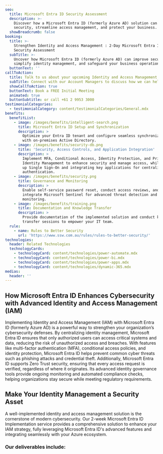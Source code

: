 ```yaml
---
seo:
  title: Microsoft Entra ID Security Assessment
  description: >-
    Discover how a Microsoft Entra ID (formerly Azure AD) solution can enhance
    security, streamline access management, and protect your business.
  showBreadcrumb: false
booking:
  title: >-
    Strengthen Identity and Access Management : 2-Day Microsoft Entra ID
    Security Assessment
  subTitle: >-
    Uncover how Microsoft Entra ID (formerly Azure AD) can improve security,
    simplify identity management, and safeguard your business operations.
  buttonText: ''
callToAction:
  title: Talk to us about your upcoming Identity and Access Management project
  subTitle: Connect with our Account Managers to discuss how we can help.
  showCallToAction: true
  buttonText: Book a FREE Initial Meeting
  animated: true
  buttonSubtitle: or call +61 2 9953 3000
testimonialCategories:
  - testimonialCategory: content/testimonialCategories/General.mdx
benefits:
  benefitList:
    - image: /images/benefits/intelligent-search.png
      title: Microsoft Entra ID Setup and Synchronization
      description: >
        Optimize your Entra ID tenant and configure seamless synchronization
        with on-premises Active Directory.
    - image: /images/benefits/security-db.png
      title: 'Security, Access Controls, and Application Integration'
      description: >
        Implement MFA, Conditional Access, Identity Protection, and Privileged
        Identity Management to enhance security and manage access, while setting
        up Single Sign-On and integrating key applications for centralized
        authentication.
    - image: /images/benefits/security.png
      title: Governance and Monitoring
      description: >
        Enable self-service password reset, conduct access reviews, and
        integrate Microsoft Sentinel for advanced threat detection and
        monitoring.
    - image: /images/benefits/training.png
      title: Documentation and Knowledge Transfer
      description: >
        Provide documentation of the implemented solution and conduct knowledge
        transfer sessions to empower your IT team.
  rule:
    - name: Rules to Better Security
      url: 'https://www.ssw.com.au/rules/rules-to-better-security/'
technologies:
  header: Related Technologies
  technologyCards:
    - technologyCard: content/technologies/power-automate.mdx
    - technologyCard: content/technologies/power-bi.mdx
    - technologyCard: content/technologies/power-apps.mdx
    - technologyCard: content/technologies/dynamic-365.mdx
medias:
  header: ''
---
```


## How Microsoft Entra ID Enhances Cybersecurity with Advanced Identity and Access Management (IAM)

Implementing Identity and Access Management (IAM) with Microsoft Entra ID (formerly Azure AD) is a powerful way to strengthen your organization’s cybersecurity defenses. By centralizing identity management, Microsoft Entra ID ensures that only authorized users can access critical systems and data, reducing the risk of unauthorized access and breaches. With features like multi-factor authentication (MFA), conditional access policies, and identity protection, Microsoft Entra ID helps prevent common cyber threats such as phishing attacks and credential theft. Additionally, Microsoft Entra ID supports Zero Trust security, ensuring that every access request is verified, regardless of where it originates. Its advanced identity governance tools provide ongoing monitoring and automated compliance checks, helping organizations stay secure while meeting regulatory requirements.

## Make Your Identity Management a Security Asset

A well-implemented identity and access management solution is the cornerstone of modern cybersecurity. Our 2-week Microsoft Entra ID Implementation service provides a comprehensive solution to enhance your IAM strategy, fully leveraging Microsoft Entra ID's advanced features and integrating seamlessly with your Azure ecosystem.

<VideoEmbed url="https://www.youtube.com/watch?v=lYR1ezTKJgA&t=15s" caption="Cost cutting with Power Apps and development strategies with Richard Campbell and Ulysses Maclaren (6 mins)" duration="" removeMargin={false} />

### Our deliverables include:
